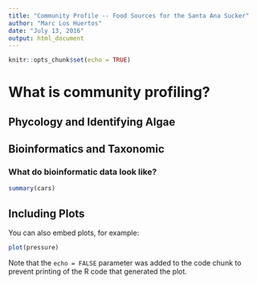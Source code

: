 ```yaml
---
title: "Community Profile -- Food Sources for the Santa Ana Sucker"
author: "Marc Los Huertos"
date: "July 13, 2016"
output: html_document
---
```


```r
knitr::opts_chunk$set(echo = TRUE)
```

# What is community profiling?

## Phycology and Identifying Algae




## Bioinformatics and Taxonomic 

### What do bioinformatic data look like?



```r
summary(cars)
```

## Including Plots

You can also embed plots, for example:

```r
plot(pressure)
```

Note that the `echo = FALSE` parameter was added to the code chunk to prevent printing of the R code that generated the plot.
